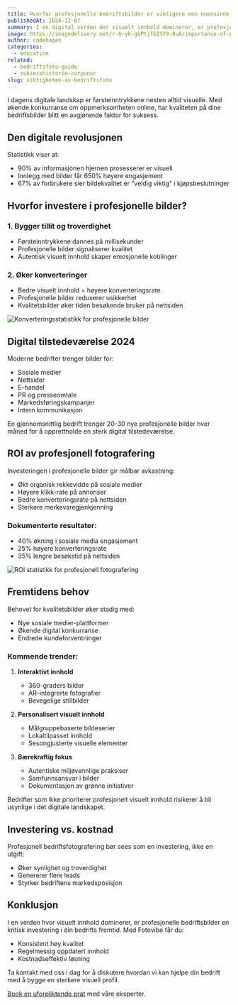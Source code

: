 ```yaml
---
title: Hvorfor profesjonelle bedriftsbilder er viktigere enn noensinne
publishedAt: 2024-12-07
summary: I en digital verden der visuelt innhold dominerer, er profesjonelle bedriftsbilder blitt en kritisk suksessfaktor. Les hvorfor og hvordan du kan utnytte kraften i visuell kommunikasjon.
image: https://imagedelivery.net/r-6-yk-gGPtjfbIST9-8uA/importance-of-photos/public
author: codehagen
categories:
  - education
related:
  - bedriftsfoto-guide
  - suksesshistorie-corponor
slug: viktigheten-av-bedriftsfoto
---
```


I dagens digitale landskap er førsteinntrykkene nesten alltid visuelle. Med økende konkurranse om oppmerksomheten online, har kvaliteten på dine bedriftsbilder blitt en avgjørende faktor for suksess.

## Den digitale revolusjonen

Statistikk viser at:
- 90% av informasjonen hjernen prosesserer er visuell
- Innlegg med bilder får 650% høyere engasjement
- 67% av forbrukere sier bildekvalitet er "veldig viktig" i kjøpsbeslutninger

<Quote
  author="Marte Hansen"
  authorSrc="https://imagedelivery.net/r-6-yk-gGPtjfbIST9-8uA/digital-expert/public"
  title="Digital Strateg"
  company="Digital Marketing Institute"
  companySrc="https://imagedelivery.net/r-6-yk-gGPtjfbIST9-8uA/dmi-logo/public"
  text="Kvalitetsbilder er ikke lenger en luksus, men en nødvendighet i dagens digitale marked. Det handler om troverdighet, profesjonalitet og evnen til å skille seg ut i en støyende digital verden."
/>

## Hvorfor investere i profesjonelle bilder?

### 1. Bygger tillit og troverdighet
- Førsteinntrykkene dannes på millisekunder
- Profesjonelle bilder signaliserer kvalitet
- Autentisk visuelt innhold skaper emosjonelle koblinger

### 2. Øker konverteringer
- Bedre visuelt innhold = høyere konverteringsrate
- Profesjonelle bilder reduserer usikkerhet
- Kvalitetsbilder øker tiden besøkende bruker på nettsiden

<Image
  alt="Konverteringsstatistikk for profesjonelle bilder"
  src="https://imagedelivery.net/r-6-yk-gGPtjfbIST9-8uA/conversion-stats/public"
  width={1200}
  height={800}
/>

## Digital tilstedeværelse 2024

Moderne bedrifter trenger bilder for:
- Sosiale medier
- Nettsider
- E-handel
- PR og presseomtale
- Markedsføringskampanjer
- Intern kommunikasjon

<Note variant="info">
  En gjennomsnittlig bedrift trenger 20-30 nye profesjonelle bilder hver måned for å opprettholde en sterk digital tilstedeværelse.
</Note>

## ROI av profesjonell fotografering

Investeringen i profesjonelle bilder gir målbar avkastning:
- Økt organisk rekkevidde på sosiale medier
- Høyere klikk-rate på annonser
- Bedre konverteringsrate på nettsiden
- Sterkere merkevaregjenkjenning

### Dokumenterte resultater:
- 40% økning i sosiale media engasjement
- 25% høyere konverteringsrate
- 35% lengre besøkstid på nettsiden

<Image
  alt="ROI statistikk for profesjonell fotografering"
  src="https://imagedelivery.net/r-6-yk-gGPtjfbIST9-8uA/roi-stats/public"
  width={1200}
  height={800}
/>

## Fremtidens behov

Behovet for kvalitetsbilder øker stadig med:
- Nye sosiale medier-plattformer
- Økende digital konkurranse
- Endrede kundeforventninger

### Kommende trender:
1. **Interaktivt innhold**
   - 360-graders bilder
   - AR-integrerte fotografier
   - Bevegelige stillbilder

2. **Personalisert visuelt innhold**
   - Målgruppebaserte bildeserier
   - Lokaltilpasset innhold
   - Sesongjusterte visuelle elementer

3. **Bærekraftig fokus**
   - Autentiske miljøvennlige praksiser
   - Samfunnsansvar i bilder
   - Dokumentasjon av grønne initiativer

<Note variant="warning">
  Bedrifter som ikke prioriterer profesjonelt visuelt innhold risikerer å bli usynlige i det digitale landskapet.
</Note>

## Investering vs. kostnad

Profesjonell bedriftsfotografering bør sees som en investering, ikke en utgift:
- Øker synlighet og troverdighet
- Genererer flere leads
- Styrker bedriftens markedsposisjon

<Quote
  author="Anders Berg"
  authorSrc="https://imagedelivery.net/r-6-yk-gGPtjfbIST9-8uA/marketing-expert/public"
  title="Markedssjef"
  company="Nordic Business Forum"
  companySrc="https://imagedelivery.net/r-6-yk-gGPtjfbIST9-8uA/nbf-logo/public"
  text="De bedriftene som lykkes best digitalt er de som konsekvent investerer i kvalitetsinnhold. Det handler ikke om enkeltbilder, men om en langsiktig strategi for visuell kommunikasjon."
/>

## Konklusjon

I en verden hvor visuelt innhold dominerer, er profesjonelle bedriftsbilder en kritisk investering i din bedrifts fremtid. Med Fotovibe får du:
- Konsistent høy kvalitet
- Regelmessig oppdatert innhold
- Kostnadseffektiv løsning

Ta kontakt med oss i dag for å diskutere hvordan vi kan hjelpe din bedrift med å bygge en sterkere visuell profil.

[Book en uforpliktende prat](/kontakt) med våre eksperter. 